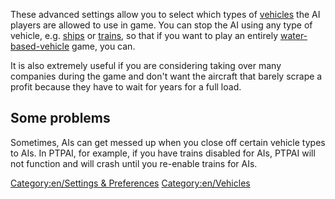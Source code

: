 These advanced settings allow you to select which types of [[Main/en/Vehicles|vehicles]] the AI players are allowed to use in game. You can stop the AI using any type of vehicle, e.g. [[Main/en/Ships|ships]] or [[Main/en/Trains|trains]], so that if you want to play an entirely [[Main/en/Ships|water-based-vehicle]] game, you can.

It is also extremely useful if you are considering taking over many companies during the game and don't want the aircraft that barely scrape a profit because they have to wait for years for a full load.

== Some problems ==

Sometimes, AIs can get messed up when you close off certain vehicle types to AIs. In PTPAI, for example, if you have trains disabled for AIs, PTPAI will not function and will crash until you re-enable trains for AIs.

[[Category:en/Settings & Preferences]]
[[Category:en/Vehicles]]

{{OpenTTD-Patch-Stub}}